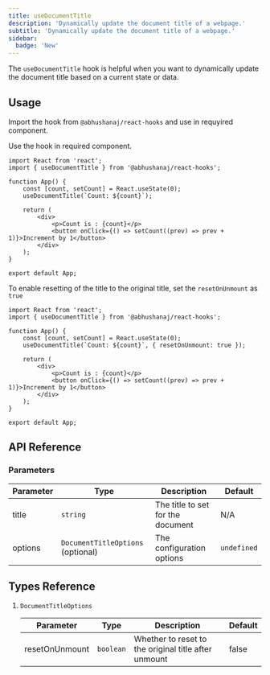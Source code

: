```yaml
---
title: useDocumentTitle
description: 'Dynamically update the document title of a webpage.'
subtitle: 'Dynamically update the document title of a webpage.'
sidebar:
  badge: 'New'
---
```



The `useDocumentTitle` hook is helpful when you want to dynamically update the document title based on a current state or data.

<DemoWrapper title="useDocumentTitle">
	<Example client:load />
</DemoWrapper>

## Usage

Import the hook from `@abhushanaj/react-hooks` and use in requyired component.

Use the hook in required component.

```tsx title="./src/App.tsx" ins={2,6}
import React from 'react';
import { useDocumentTitle } from '@abhushanaj/react-hooks';

function App() {
	const [count, setCount] = React.useState(0);
	useDocumentTitle(`Count: ${count}`);

	return (
		<div>
			<p>Count is : {count}</p>
			<button onClick={() => setCount((prev) => prev + 1)}>Increment by 1</button>
		</div>
	);
}

export default App;
```

To enable resetting of the title to the original title, set the `resetOnUnmount` as `true`

```tsx title="./src/App.tsx" ins={6}
import React from 'react';
import { useDocumentTitle } from '@abhushanaj/react-hooks';

function App() {
	const [count, setCount] = React.useState(0);
	useDocumentTitle(`Count: ${count}`, { resetOnUnmount: true });

	return (
		<div>
			<p>Count is : {count}</p>
			<button onClick={() => setCount((prev) => prev + 1)}>Increment by 1</button>
		</div>
	);
}

export default App;
```

## API Reference

### Parameters

| Parameter | Type                              | Description                       | Default     |
| --------- | --------------------------------- | --------------------------------- | ----------- |
| title     | `string`                          | The title to set for the document | N/A         |
| options   | `DocumentTitleOptions` (optional) | The configuration options         | `undefined` |

## Types Reference

1.  `DocumentTitleOptions`

    | Parameter      | Type      | Description                                          | Default |
    | -------------- | --------- | ---------------------------------------------------- | ------- |
    | resetOnUnmount | `boolean` | Whether to reset to the original title after unmount | false   |
